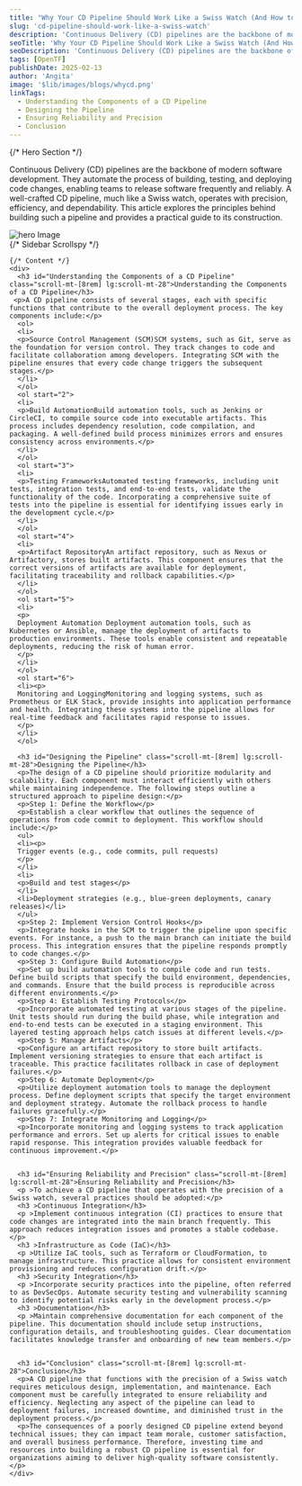 ```yaml
---
title: "Why Your CD Pipeline Should Work Like a Swiss Watch (And How to Build One)"
slug: 'cd-pipeline-should-work-like-a-swiss-watch'
description: 'Continuous Delivery (CD) pipelines are the backbone of modern software development. They automate the process of building, testing, and deploying code changes, enabling teams to release software frequently and reliably. A well-crafted CD pipeline, much like a Swiss watch, operates with precision, efficiency, and dependability.'
seoTitle: 'Why Your CD Pipeline Should Work Like a Swiss Watch (And How to Build One)'
seoDescription: 'Continuous Delivery (CD) pipelines are the backbone of modern software development. They automate the process of building, testing, and deploying code changes, enabling teams to release software frequently and reliably. A well-crafted CD pipeline, much like a Swiss watch, operates with precision, efficiency, and dependability. This article explores the principles behind building such a pipeline and provides a practical guide to its construction.'
tags: [OpenTF]
publishDate: 2025-02-13
author: 'Angita'
image: '$lib/images/blogs/whycd.png'
linkTags:
  - Understanding the Components of a CD Pipeline
  - Designing the Pipeline
  - Ensuring Reliability and Precision
  - Conclusion
---
```



<div class="blog-details relative">
  {/* Hero Section */}
  <div class="flex flex-col items-center justify-center">
    <p>Continuous Delivery (CD) pipelines are the backbone of modern software development. They automate the process of building, testing, and deploying code changes, enabling teams to release software frequently and reliably. A well-crafted CD pipeline, much like a Swiss watch, operates with precision, efficiency, and dependability. This article explores the principles behind building such a pipeline and provides a practical guide to its construction.</p>
    <Image src={blogImageInner} alt="hero Image" class="w-auto py-20" />
  </div>

  <div class="grid grid-cols-1 lg:grid-cols-[400px_1fr] gap-6">
    {/* Sidebar Scrollspy */}
    <Sidebar insideMdx="inside" />

    {/* Content */}
    <div>
      <h3 id="Understanding the Components of a CD Pipeline" class="scroll-mt-[8rem] lg:scroll-mt-28">Understanding the Components of a CD Pipeline</h3>
     <p>A CD pipeline consists of several stages, each with specific functions that contribute to the overall deployment process. The key components include:</p>
      <ol>
      <li>
      <p>Source Control Management (SCM)SCM systems, such as Git, serve as the foundation for version control. They track changes to code and facilitate collaboration among developers. Integrating SCM with the pipeline ensures that every code change triggers the subsequent stages.</p>
      </li>
      </ol>
      <ol start="2">
      <li>
      <p>Build AutomationBuild automation tools, such as Jenkins or CircleCI, to compile source code into executable artifacts. This process includes dependency resolution, code compilation, and packaging. A well-defined build process minimizes errors and ensures consistency across environments.</p>
      </li>
      </ol>
      <ol start="3">
      <li>
      <p>Testing FrameworksAutomated testing frameworks, including unit tests, integration tests, and end-to-end tests, validate the functionality of the code. Incorporating a comprehensive suite of tests into the pipeline is essential for identifying issues early in the development cycle.</p>
      </li>
      </ol>
      <ol start="4">
      <li>
      <p>Artifact RepositoryAn artifact repository, such as Nexus or Artifactory, stores built artifacts. This component ensures that the correct versions of artifacts are available for deployment, facilitating traceability and rollback capabilities.</p>
      </li>
      </ol>
      <ol start="5">
      <li>
      <p>
      Deployment Automation Deployment automation tools, such as Kubernetes or Ansible, manage the deployment of artifacts to production environments. These tools enable consistent and repeatable deployments, reducing the risk of human error.
      </p>
      </li>
      </ol>
      <ol start="6">
      <li><p>
      Monitoring and LoggingMonitoring and logging systems, such as Prometheus or ELK Stack, provide insights into application performance and health. Integrating these systems into the pipeline allows for real-time feedback and facilitates rapid response to issues.
      </p>
      </li>
      </ol>

      <h3 id="Designing the Pipeline" class="scroll-mt-[8rem] lg:scroll-mt-28">Designing the Pipeline</h3>
      <p>The design of a CD pipeline should prioritize modularity and scalability. Each component must interact efficiently with others while maintaining independence. The following steps outline a structured approach to pipeline design:</p>
      <p>Step 1: Define the Workflow</p>
      <p>Establish a clear workflow that outlines the sequence of operations from code commit to deployment. This workflow should include:</p>
      <ul>
      <li><p>
      Trigger events (e.g., code commits, pull requests)
      </p>
      </li>
      <li>
      <p>Build and test stages</p>
      </li>
      <li>Deployment strategies (e.g., blue-green deployments, canary releases)</li>
      </ul>
      <p>Step 2: Implement Version Control Hooks</p>
      <p>Integrate hooks in the SCM to trigger the pipeline upon specific events. For instance, a push to the main branch can initiate the build process. This integration ensures that the pipeline responds promptly to code changes.</p>
      <p>Step 3: Configure Build Automation</p>
      <p>Set up build automation tools to compile code and run tests. Define build scripts that specify the build environment, dependencies, and commands. Ensure that the build process is reproducible across different environments.</p>
      <p>Step 4: Establish Testing Protocols</p>
      <p>Incorporate automated testing at various stages of the pipeline. Unit tests should run during the build phase, while integration and end-to-end tests can be executed in a staging environment. This layered testing approach helps catch issues at different levels.</p>
      <p>Step 5: Manage Artifacts</p>
      <p>Configure an artifact repository to store built artifacts. Implement versioning strategies to ensure that each artifact is traceable. This practice facilitates rollback in case of deployment failures.</p>
      <p>Step 6: Automate Deployment</p>
      <p>Utilize deployment automation tools to manage the deployment process. Define deployment scripts that specify the target environment and deployment strategy. Automate the rollback process to handle failures gracefully.</p>
      <p>Step 7: Integrate Monitoring and Logging</p>
      <p>Incorporate monitoring and logging systems to track application performance and errors. Set up alerts for critical issues to enable rapid response. This integration provides valuable feedback for continuous improvement.</p>


      <h3 id="Ensuring Reliability and Precision" class="scroll-mt-[8rem] lg:scroll-mt-28">Ensuring Reliability and Precision</h3>
      <p >To achieve a CD pipeline that operates with the precision of a Swiss watch, several practices should be adopted:</p>
      <h3 >Continuous Integration</h3>
      <p >Implement continuous integration (CI) practices to ensure that code changes are integrated into the main branch frequently. This approach reduces integration issues and promotes a stable codebase.</p>
      <h3 >Infrastructure as Code (IaC)</h3>
      <p >Utilize IaC tools, such as Terraform or CloudFormation, to manage infrastructure. This practice allows for consistent environment provisioning and reduces configuration drift.</p>
      <h3 >Security Integration</h3>
      <p >Incorporate security practices into the pipeline, often referred to as DevSecOps. Automate security testing and vulnerability scanning to identify potential risks early in the development process.</p>
      <h3 >Documentation</h3>
      <p >Maintain comprehensive documentation for each component of the pipeline. This documentation should include setup instructions, configuration details, and troubleshooting guides. Clear documentation facilitates knowledge transfer and onboarding of new team members.</p>


      <h3 id="Conclusion" class="scroll-mt-[8rem] lg:scroll-mt-28">Conclusion</h3>
      <p>A CD pipeline that functions with the precision of a Swiss watch requires meticulous design, implementation, and maintenance. Each component must be carefully integrated to ensure reliability and efficiency. Neglecting any aspect of the pipeline can lead to deployment failures, increased downtime, and diminished trust in the deployment process.</p>
      <p>The consequences of a poorly designed CD pipeline extend beyond technical issues; they can impact team morale, customer satisfaction, and overall business performance. Therefore, investing time and resources into building a robust CD pipeline is essential for organizations aiming to deliver high-quality software consistently.</p>    
    </div>
  </div>
</div>
